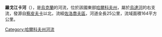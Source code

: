 '''羅戈江卡河'''（{{lang-uk|Рогозянка}}），是[[烏克蘭|烏克蘭]]的河流，位於該國東部[[哈爾科夫州|哈爾科夫州]]，屬於[[烏達河|烏達河]]的右支流，發源自[[察皮夫卡|察皮夫卡]]以北，流經[[佐洛喬夫區_(哈爾科夫州)|佐洛喬夫區]]，河道全長25公里，流域面積164平方公里。

{{DEFAULTSORT:Рогозянка (річка)}}
[[Category:哈爾科夫州河流|Category:哈爾科夫州河流]]


{{Ukraine-river-stub}}